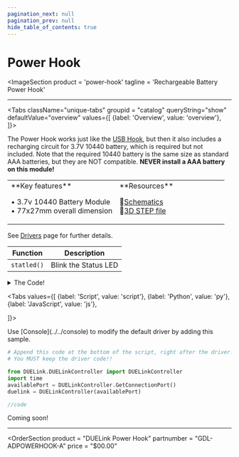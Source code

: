 ```yaml
---
pagination_next: null
pagination_prev: null
hide_table_of_contents: true
---
```



# Power Hook

<ImageSection
    product = 'power-hook'
    tagline = 'Rechargeable Battery Power Hook'
></ImageSection>

---

<Tabs className="unique-tabs" groupid = "catalog" queryString="show" defaultValue="overview"
  values={[
    {label: 'Overview', value: 'overview'},
  ]}>

<TabItem value="overview">

The Power Hook works just like the [USB Hook](./usb-hook), but then it also includes a recharging circuit for 3.7V 10440 battery, which is required but not included. Note that the required 10440 battery is the same size as standard AAA batteries, but they are NOT compatible. **NEVER install a AAA battery on this module!**

<table><td width='50%'>
**Key features**

• 3.7v 10440 Battery Module<br/>
• 77x27mm overall dimension<br/>

</td><td width='50%'>
**Resources**

📄[Schematics](pathname:///sch/gdl-adpowerhook-a.pdf)<br/>
🔩[3D STEP file](pathname:///3d/gdl-adpowerhook-a.step)<br/>

</td></table>
</TabItem>

<TabItem value="drivers">

See [Drivers](../../engine/drivers) page for further details.

| Function | Description          |
| -------- | -------------------- |
| `statled()`  | Blink the Status LED |

<details>
  <summary>The Code!</summary>



```py
##### Driver Code Starts Here ###

##### User Code Starts Here #####
```

</details>
</TabItem>

<TabItem value="samples">

<Tabs
  values={[
    {label: 'Script', value: 'script'},
    {label: 'Python', value: 'py'},
    {label: 'JavaScript', value: 'js'},

]}>

<TabItem value="script">
 Use [Console](../../console) to modify the default driver by adding this sample.

```py
# Append this code at the bottom of the script, right after the driver.
# You MUST keep the driver code!!
```

</TabItem>

<TabItem value="py">

```py
from DUELink.DUELinkController import DUELinkController
import time
availablePort = DUELinkController.GetConnectionPort()
duelink = DUELinkController(availablePort)
```

</TabItem>

<TabItem value="js">

```js
//code
```

</TabItem>

</Tabs>

</TabItem>

<TabItem value="projects">Coming soon!</TabItem>

</Tabs>

---

<OrderSection
    product = "DUELink Power Hook"
    partnumber = "GDL-ADPOWERHOOK-A"
    price = "$00.00"
></OrderSection>

